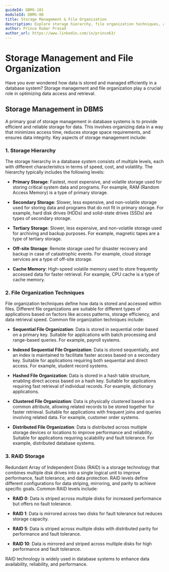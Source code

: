```yaml
---
guideId: DBMS-101
moduleId: DBMS-08
title: Storage Management & File Organization
description: Explore storage hierarchy, file organization techniques, and RAID storage.
author: Prince Kumar Prasad
author_url: https://www.linkedin.com/in/prince63/
---
```


# Storage Management and File Organization
Have you ever wondered how data is stored and managed efficiently in a database system? Storage management and file organization play a crucial role in optimizing data access and retrieval. 

## Storage Management in DBMS
A primary goal of storage management in database systems is to provide efficient and reliable storage for data. This involves organizing data in a way that minimizes access time, reduces storage space requirements, and ensures data integrity. Key aspects of storage management include: 

### 1. Storage Hierarchy
The storage hierarchy in a database system consists of multiple levels, each with different characteristics in terms of speed, cost, and volatility. The hierarchy typically includes the following levels:

- **Primary Storage**: Fastest, most expensive, and volatile storage used for storing critical system data and programs. For example, RAM (Random Access Memory) is a type of primary storage.

- **Secondary Storage**: Slower, less expensive, and non-volatile storage used for storing data and programs that do not fit in primary storage. For example, hard disk drives (HDDs) and solid-state drives (SSDs) are types of secondary storage.

- **Tertiary Storage**: Slower, less expensive, and non-volatile storage used for archiving and backup purposes. For example, magnetic tapes are a type of tertiary storage.

- **Off-site Storage**: Remote storage used for disaster recovery and backup in case of catastrophic events. For example, cloud storage services are a type of off-site storage.

- **Cache Memory**: High-speed volatile memory used to store frequently accessed data for faster retrieval. For example, CPU cache is a type of cache memory.

### 2. File Organization Techniques
File organization techniques define how data is stored and accessed within files. Different file organizations are suitable for different types of applications based on factors like access patterns, storage efficiency, and data retrieval speed. Common file organization techniques include:

- **Sequential File Organization**: Data is stored in sequential order based on a primary key. Suitable for applications with batch processing and range-based queries. For example, payroll systems.

- **Indexed Sequential File Organization**: Data is stored sequentially, and an index is maintained to facilitate faster access based on a secondary key. Suitable for applications requiring both sequential and direct access. For example, student record systems.

- **Hashed File Organization**: Data is stored in a hash table structure, enabling direct access based on a hash key. Suitable for applications requiring fast retrieval of individual records. For example, dictionary applications.

- **Clustered File Organization**: Data is physically clustered based on a common attribute, allowing related records to be stored together for faster retrieval. Suitable for applications with frequent joins and queries involving related data. For example, customer order systems.

- **Distributed File Organization**: Data is distributed across multiple storage devices or locations to improve performance and reliability. Suitable for applications requiring scalability and fault tolerance. For example, distributed database systems.

### 3. RAID Storage
Redundant Array of Independent Disks (RAID) is a storage technology that combines multiple disk drives into a single logical unit to improve performance, fault tolerance, and data protection. RAID levels define different configurations for data striping, mirroring, and parity to achieve specific goals. Common RAID levels include:

- **RAID 0**: Data is striped across multiple disks for increased performance but offers no fault tolerance.

- **RAID 1**: Data is mirrored across two disks for fault tolerance but reduces storage capacity.

- **RAID 5**: Data is striped across multiple disks with distributed parity for performance and fault tolerance.

- **RAID 10**: Data is mirrored and striped across multiple disks for high performance and fault tolerance.

RAID technology is widely used in database systems to enhance data availability, reliability, and performance.

